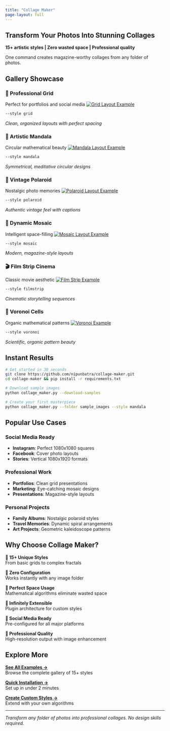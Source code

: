 ```yaml
---
title: "Collage Maker"
page-layout: full
---
```


::: {.hero-banner}
# Transform Your Photos Into Stunning Collages

**15+ artistic styles | Zero wasted space | Professional quality**

One command creates magazine-worthy collages from any folder of photos.
:::

## Gallery Showcase

::: {.gallery-grid}

::: {.gallery-item}
### 🏢 Professional Grid 
Perfect for portfolios and social media
[![Grid Layout Example](images/collage_grid.jpg){.gallery-image}](images/collage_grid.jpg)
```bash
--style grid
```
*Clean, organized layouts with perfect spacing*
:::

::: {.gallery-item}
### 🎨 Artistic Mandala
Circular mathematical beauty
[![Mandala Layout Example](images/test_mandala.jpg){.gallery-image}](images/test_mandala.jpg)
```bash
--style mandala
```
*Symmetrical, meditative circular designs*
:::

::: {.gallery-item}
### 📸 Vintage Polaroid
Nostalgic photo memories
[![Polaroid Layout Example](images/collage_polaroid.jpg){.gallery-image}](images/collage_polaroid.jpg)
```bash
--style polaroid
```
*Authentic vintage feel with captions*
:::

::: {.gallery-item}
### 🧩 Dynamic Mosaic
Intelligent space-filling
[![Mosaic Layout Example](images/collage_mosaic.jpg){.gallery-image}](images/collage_mosaic.jpg)
```bash
--style mosaic
```
*Modern, magazine-style layouts*
:::

::: {.gallery-item}
### 🎬 Film Strip Cinema
Classic movie aesthetic
[![Film Strip Example](images/creative_filmstrip.jpg){.gallery-image}](images/creative_filmstrip.jpg)
```bash
--style filmstrip
```
*Cinematic storytelling sequences*
:::

::: {.gallery-item}
### 🔬 Voronoi Cells
Organic mathematical patterns
[![Voronoi Example](images/test_voronoi.jpg){.gallery-image}](images/test_voronoi.jpg)
```bash
--style voronoi
```
*Scientific, organic pattern beauty*
:::

:::

## Instant Results

```bash
# Get started in 30 seconds
git clone https://github.com/nipunbatra/collage-maker.git
cd collage-maker && pip install -r requirements.txt

# Download sample images
python collage_maker.py --download-samples

# Create your first masterpiece
python collage_maker.py --folder sample_images --style mandala
```

## Popular Use Cases

::: {.use-case-grid}

### Social Media Ready
- **Instagram**: Perfect 1080x1080 squares
- **Facebook**: Cover photo layouts
- **Stories**: Vertical 1080x1920 formats

### Professional Work
- **Portfolios**: Clean grid presentations
- **Marketing**: Eye-catching mosaic designs
- **Presentations**: Magazine-style layouts

### Personal Projects
- **Family Albums**: Nostalgic polaroid styles
- **Travel Memories**: Dynamic spiral arrangements
- **Art Projects**: Geometric kaleidoscope patterns

:::

## Why Choose Collage Maker?

::: {.feature-highlights}

**🎨 15+ Unique Styles**  
From basic grids to complex fractals

**🚀 Zero Configuration**  
Works instantly with any image folder

**📐 Perfect Space Usage**  
Mathematical algorithms eliminate wasted space

**🔧 Infinitely Extensible**  
Plugin architecture for custom styles

**📱 Social Media Ready**  
Pre-configured for all major platforms

**💎 Professional Quality**  
High-resolution output with image enhancement

:::

## Explore More

::: {.nav-cards}

[**See All Examples →**](examples.qmd)  
Browse the complete gallery of 15+ styles

[**Quick Installation →**](installation.qmd)  
Set up in under 2 minutes

[**Create Custom Styles →**](developer.qmd)  
Extend with your own algorithms

:::

---

*Transform any folder of photos into professional collages. No design skills required.*